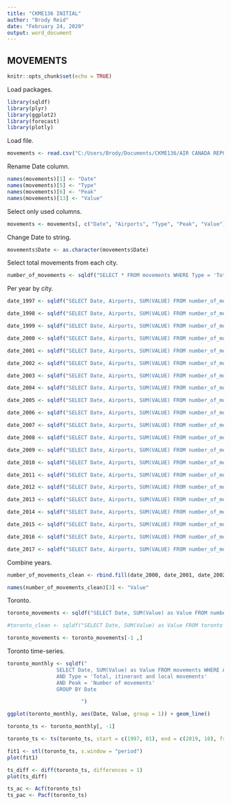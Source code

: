 ---
title: "CKME136 INITIAL"
author: "Brody Reid"
date: "February 24, 2020"
output: word_document
---

## MOVEMENTS

```{r setup, include=FALSE}
knitr::opts_chunk$set(echo = TRUE)
```

Load packages.
```{r}
library(sqldf)
library(plyr)
library(ggplot2)
library(forecast)
library(plotly)
```

Load file.
```{r}
movements <- read.csv("C:/Users/Brody/Documents/CKME136/AIR CANADA REPORTS/Aircraft Movement/movements.csv")
```

Rename Date column.
```{r}
names(movements)[1] <- "Date"
names(movements)[5] <- "Type"
names(movements)[6] <- "Peak"
names(movements)[13] <- "Value"
```

Select only used columns.
```{r}
movements <- movements[, c("Date", "Airports", "Type", "Peak", "Value")]
```

Change Date to string.
```{r}
movements$Date <- as.character(movements$Date)
```

Select total movements from each city.
```{r}
number_of_movements <- sqldf("SELECT * FROM movements WHERE Type = 'Total, itinerant and local movements' AND Peak = 'Number of movements'")
```

Per year by city.
```{r}
date_1997 <- sqldf("SELECT Date, Airports, SUM(VALUE) FROM number_of_movements WHERE Date GLOB '1997-*' GROUP BY Airports ORDER BY Airports")

date_1998 <- sqldf("SELECT Date, Airports, SUM(VALUE) FROM number_of_movements WHERE Date GLOB '1998-*' GROUP BY Airports ORDER BY Airports")

date_1999 <- sqldf("SELECT Date, Airports, SUM(VALUE) FROM number_of_movements WHERE Date GLOB '1999-*' GROUP BY Airports ORDER BY Airports")

date_2000 <- sqldf("SELECT Date, Airports, SUM(VALUE) FROM number_of_movements WHERE Date GLOB '2000-*' GROUP BY Airports ORDER BY Airports")

date_2001 <- sqldf("SELECT Date, Airports, SUM(VALUE) FROM number_of_movements WHERE Date GLOB '2001-*' GROUP BY Airports ORDER BY Airports")

date_2002 <- sqldf("SELECT Date, Airports, SUM(VALUE) FROM number_of_movements WHERE Date GLOB '2002-*' GROUP BY Airports ORDER BY Airports")

date_2003 <- sqldf("SELECT Date, Airports, SUM(VALUE) FROM number_of_movements WHERE Date GLOB '2003-*' GROUP BY Airports ORDER BY Airports")

date_2004 <- sqldf("SELECT Date, Airports, SUM(VALUE) FROM number_of_movements WHERE Date GLOB '2004-*' GROUP BY Airports ORDER BY Airports")

date_2005 <- sqldf("SELECT Date, Airports, SUM(VALUE) FROM number_of_movements WHERE Date GLOB '2005-*' GROUP BY Airports ORDER BY Airports")

date_2006 <- sqldf("SELECT Date, Airports, SUM(VALUE) FROM number_of_movements WHERE Date GLOB '2006-*' GROUP BY Airports ORDER BY Airports")

date_2007 <- sqldf("SELECT Date, Airports, SUM(VALUE) FROM number_of_movements WHERE Date GLOB '2007-*' GROUP BY Airports ORDER BY Airports")

date_2008 <- sqldf("SELECT Date, Airports, SUM(VALUE) FROM number_of_movements WHERE Date GLOB '2008-*' GROUP BY Airports ORDER BY Airports")

date_2009 <- sqldf("SELECT Date, Airports, SUM(VALUE) FROM number_of_movements WHERE Date GLOB '2009-*' GROUP BY Airports ORDER BY Airports")

date_2010 <- sqldf("SELECT Date, Airports, SUM(VALUE) FROM number_of_movements WHERE Date GLOB '2010-*' GROUP BY Airports ORDER BY Airports")

date_2011 <- sqldf("SELECT Date, Airports, SUM(VALUE) FROM number_of_movements WHERE Date GLOB '2011-*' GROUP BY Airports ORDER BY Airports")

date_2012 <- sqldf("SELECT Date, Airports, SUM(VALUE) FROM number_of_movements WHERE Date GLOB '2012-*' GROUP BY Airports ORDER BY Airports")

date_2013 <- sqldf("SELECT Date, Airports, SUM(VALUE) FROM number_of_movements WHERE Date GLOB '2013-*' GROUP BY Airports ORDER BY Airports")

date_2014 <- sqldf("SELECT Date, Airports, SUM(VALUE) FROM number_of_movements WHERE Date GLOB '2014-*' GROUP BY Airports ORDER BY Airports")

date_2015 <- sqldf("SELECT Date, Airports, SUM(VALUE) FROM number_of_movements WHERE Date GLOB '2015-*' GROUP BY Airports ORDER BY Airports")

date_2016 <- sqldf("SELECT Date, Airports, SUM(VALUE) FROM number_of_movements WHERE Date GLOB '2016-*' GROUP BY Airports ORDER BY Airports")

date_2017 <- sqldf("SELECT Date, Airports, SUM(VALUE) FROM number_of_movements WHERE Date GLOB '2017-*' GROUP BY Airports ORDER BY Airports")
```

Combine years.
```{r}
number_of_movements_clean <- rbind.fill(date_2000, date_2001, date_2002, date_2003, date_2004, date_2005, date_2006, date_2007, date_2008, date_2009, date_2010, date_2011, date_2012, date_2013, date_2014, date_2015, date_2016, date_2017)     
```
```{r}
names(number_of_movements_clean)[3] <- "Value"
```


Toronto.
```{r}
toronto_movements <- sqldf("SELECT Date, SUM(Value) as Value FROM number_of_movements_clean WHERE Airports GLOB 'Toronto*' GROUP BY Date")

#toronto_clean <- sqldf("SELECT Date, SUM(Value) as Value FROM toronto GROUP BY Date")
```
```{r}
toronto_movements <- toronto_movements[-1 ,]
```

Toronto time-series.
```{r}
toronto_monthly <- sqldf("
                SELECT Date, SUM(Value) as Value FROM movements WHERE Airports GLOB 'Toronto*'
                AND Type = 'Total, itinerant and local movements'
                AND Peak = 'Number of movements'
                GROUP BY Date

                        ")
```

```{r}
ggplot(toronto_monthly, aes(Date, Value, group = 1)) + geom_line()
```

```{r}
toronto_ts <- toronto_monthly[, -1]
```

```{r}
toronto_ts <- ts(toronto_ts, start = c(1997, 01), end = c(2019, 10), frequency = 12)
```

```{r}
fit1 <- stl(toronto_ts, s.window = "period")
plot(fit1)
```

```{r}
ts_diff <- diff(toronto_ts, differences = 1)
plot(ts_diff)
```

```{r}
ts_ac <- Acf(toronto_ts)
ts_pac <- Pacf(toronto_ts)
```



